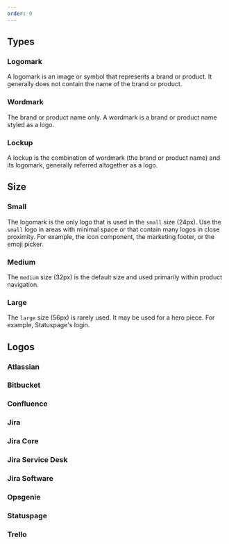 ```yaml
---
order: 0
---
```




## Types

### Logomark

A logomark is an image or symbol that represents a brand or product. It generally does not contain the name of the brand or product.

<Example Component={LogoLogomark} packageName="@atlaskit/logo" />

### Wordmark

The brand or product name only. A wordmark is a brand or product name styled as a logo.

<Example Component={LogoWordmark} packageName="@atlaskit/logo" />

### Lockup

A lockup is the combination of wordmark (the brand or product name) and its logomark, generally referred altogether as a logo.

<Example Component={LogoLockup} packageName="@atlaskit/logo" />

## Size

### Small

The logomark is the only logo that is used in the `small` size (24px). Use the `small` logo in areas with minimal space or that contain many logos in close proximity. For example, the icon component, the marketing footer, or the emoji picker.

<Example Component={LogoSmall} packageName="@atlaskit/logo" />

### Medium

The `medium` size (32px) is the default size and used primarily within product navigation.

<Example Component={LogoMedium} packageName="@atlaskit/logo" />

### Large

The `large` size (56px) is rarely used. It may be used for a hero piece. For example, Statuspage's login.

<Example Component={LogoLarge} packageName="@atlaskit/logo" />


## Logos

### Atlassian

<Example Component={LogoAtlassian} packageName="@atlaskit/logo" />

### Bitbucket

<Example Component={LogoBitbucket} packageName="@atlaskit/logo" />

### Confluence

<Example Component={LogoConfluence} packageName="@atlaskit/logo" />

### Jira

<Example Component={LogoJira} packageName="@atlaskit/logo" />

### Jira Core

<Example Component={LogoJiraCore} packageName="@atlaskit/logo" />

### Jira Service Desk

<Example Component={LogoJiraServiceDesk} packageName="@atlaskit/logo" />

### Jira Software

<Example Component={LogoJiraSoftware} packageName="@atlaskit/logo" />

### Opsgenie

<Example Component={LogoOpsgenie} packageName="@atlaskit/logo" />

### Statuspage

<Example Component={LogoStatuspage} packageName="@atlaskit/logo" />

### Trello

<Example Component={LogoTrello} packageName="@atlaskit/logo" />

